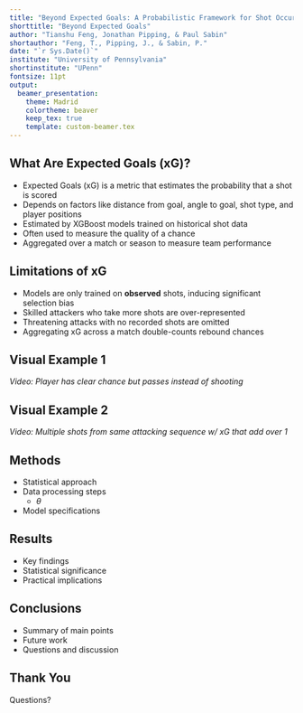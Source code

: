 ```yaml
---
title: "Beyond Expected Goals: A Probabilistic Framework for Shot Occurrences in Soccer"
shorttitle: "Beyond Expected Goals"
author: "Tianshu Feng, Jonathan Pipping, & Paul Sabin"
shortauthor: "Feng, T., Pipping, J., & Sabin, P."
date: "`r Sys.Date()`"
institute: "University of Pennsylvania"
shortinstitute: "UPenn"
fontsize: 11pt
output:
  beamer_presentation:
    theme: Madrid
    colortheme: beaver
    keep_tex: true
    template: custom-beamer.tex
---
```


## What Are Expected Goals (xG)?

- Expected Goals (xG) is a metric that estimates the probability that a shot is scored
- Depends on factors like distance from goal, angle to goal, shot type, and player positions
- Estimated by XGBoost models trained on historical shot data
- Often used to measure the quality of a chance
- Aggregated over a match or season to measure team performance

## Limitations of xG

- Models are only trained on **observed** shots, inducing significant selection bias
- Skilled attackers who take more shots are over-represented
- Threatening attacks with no recorded shots are omitted
- Aggregating xG across a match double-counts rebound chances 

## Visual Example 1

*Video: Player has clear chance but passes instead of shooting*

## Visual Example 2

*Video: Multiple shots from same attacking sequence w/ xG that add over 1*

## Methods

- Statistical approach
- Data processing steps
  - $\theta$
- Model specifications

## Results

- Key findings
- Statistical significance
- Practical implications

## Conclusions

- Summary of main points
- Future work
- Questions and discussion

## Thank You

Questions? 